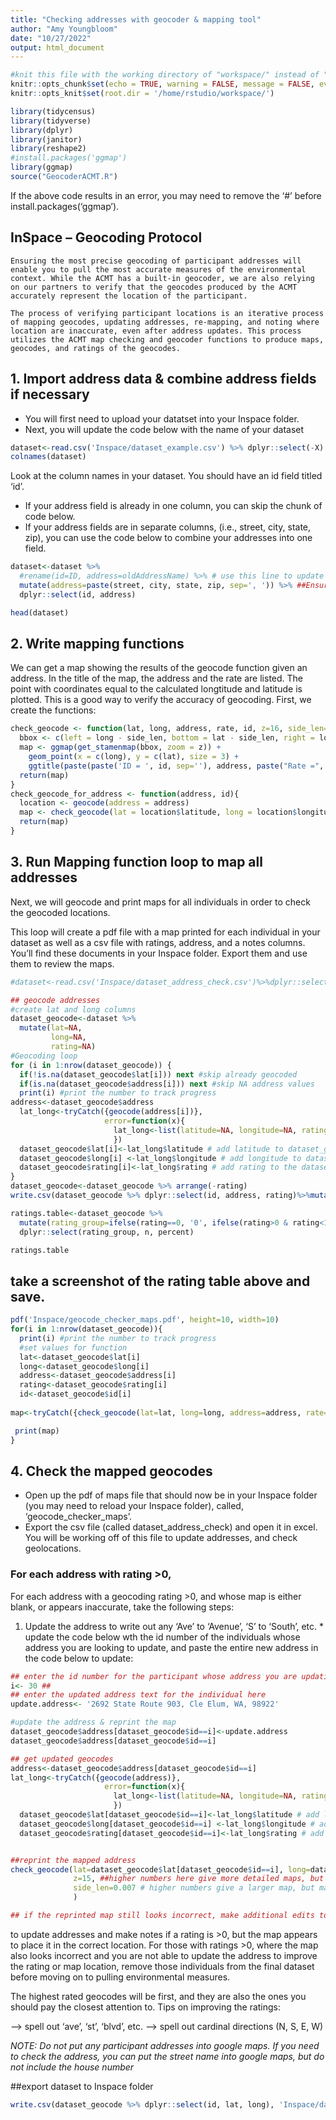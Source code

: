 ```yaml
---
title: "Checking addresses with geocoder & mapping tool"
author: "Amy Youngbloom"
date: "10/27/2022"
output: html_document
---
```


```r
#knit this file with the working directory of "workspace/" instead of "workspace/examples"
knitr::opts_chunk$set(echo = TRUE, warning = FALSE, message = FALSE, eval=FALSE)
knitr::opts_knit$set(root.dir = '/home/rstudio/workspace/')
```

```r
library(tidycensus)
library(tidyverse)
library(dplyr)
library(janitor)
library(reshape2)
#install.packages('ggmap')
library(ggmap)
source("GeocoderACMT.R")
```
If the above code results in an error, you may need to remove the '#' before install.packages('ggmap'). 

## InSpace – Geocoding Protocol

	Ensuring the most precise geocoding of participant addresses will enable you to pull the most accurate measures of the environmental context. While the ACMT has a built-in geocoder, we are also relying on our partners to verify that the geocodes produced by the ACMT accurately represent the location of the participant. 
	
	The process of verifying participant locations is an iterative process of mapping geocodes, updating addresses, re-mapping, and noting where location are inaccurate, even after address updates. This process utilizes the ACMT map checking and geocoder functions to produce maps, geocodes, and ratings of the geocodes. 

## 1. Import address data & combine address fields if necessary

* You will first need to upload your datatset into your Inspace folder. 
* Next, you will update the code below with the name of your dataset


```r
dataset<-read.csv('Inspace/dataset_example.csv') %>% dplyr::select(-X) ##update with the name of your dataset
colnames(dataset) 
```

Look at the column names in your dataset. You should have an id field titled 'id'. 

* If your address field is already in one column, you can skip the chunk of code below. 
* If your address fields are in separate columns, (i.e., street, city, state, zip), you can use the code below to combine your addresses into one field.

```r
dataset<-dataset %>%
  #rename(id=ID, address=oldAddressName) %>% # use this line to update your ID column name
  mutate(address=paste(street, city, state, zip, sep=', ')) %>% ##Ensure your dataset has these column names
  dplyr::select(id, address)

head(dataset)
```

## 2. Write mapping functions

We can get a map showing the results of the geocode function given an address. In the title of the map, the address and the rate are listed. The point with coordinates equal to the calculated longtitude and latitude is plotted. This is a good way to verify the accuracy of geocoding. First, we create the functions:

```r
check_geocode <- function(lat, long, address, rate, id, z=16, side_len=0.007){
  bbox <- c(left = long - side_len, bottom = lat - side_len, right = long + side_len, top = lat + side_len)
  map <- ggmap(get_stamenmap(bbox, zoom = z)) +
    geom_point(x = c(long), y = c(lat), size = 3) +
    ggtitle(paste(paste('ID = ', id, sep=''), address, paste("Rate =", rate, sep = ""), sep='\n'))
  return(map)
}
check_geocode_for_address <- function(address, id){
  location <- geocode(address = address)
  map <- check_geocode(lat = location$latitude, long = location$longitude, address = address, rate = location$rating, id=id)
  return(map)
}


```

## 3. Run Mapping function loop to map all addresses

Next, we will geocode and print maps for all individuals in order to check the geocoded locations.

This loop will create a pdf file with a map printed for each individual in your dataset as well as a csv file with ratings, address, and a notes columns. You'll find these documents in your Inspace folder. Export them and use them to review the maps. 


```r
#dataset<-read.csv('Inspace/dataset_address_check.csv')%>%dplyr::select(id, address)

## geocode addresses
#create lat and long columns
dataset_geocode<-dataset %>%
  mutate(lat=NA, 
         long=NA, 
         rating=NA)
#Geocoding loop
for (i in 1:nrow(dataset_geocode)) {
  if(!is.na(dataset_geocode$lat[i])) next #skip already geocoded
  if(is.na(dataset_geocode$address[i])) next #skip NA address values
  print(i) #print the number to track progress
address<-dataset_geocode$address
  lat_long<-tryCatch({geocode(address[i])}, 
                     error=function(x){
                       lat_long<-list(latitude=NA, longitude=NA, rating=NA)
                       })
  dataset_geocode$lat[i]<-lat_long$latitude # add latitude to dataset_geocode
  dataset_geocode$long[i] <-lat_long$longitude # add longitude to dataset_geocode
  dataset_geocode$rating[i]<-lat_long$rating # add rating to the dataset_geocode
}
dataset_geocode<-dataset_geocode %>% arrange(-rating)
write.csv(dataset_geocode %>% dplyr::select(id, address, rating)%>%mutate(map_check_notes=""), 'Inspace/dataset_address_check.csv') ##writes a csv file with address and ratings and a column for update notes;

ratings.table<-dataset_geocode %>%
  mutate(rating_group=ifelse(rating==0, '0', ifelse(rating>0 & rating<10, '0 to 9', ifelse(rating>9 & rating < 21, '10-20', ifelse(rating>20, '20 or higher', NA)))))%>%group_by(rating_group)%>%summarise(n=n())%>%mutate(percent=round(n/sum(n), 2)) %>%
  dplyr::select(rating_group, n, percent)

ratings.table
```

## take a screenshot of the rating table above and save. 


```r
pdf('Inspace/geocode_checker_maps.pdf', height=10, width=10)
for(i in 1:nrow(dataset_geocode)){
  print(i) #print the number to track progress
  #set values for function
  lat<-dataset_geocode$lat[i]
  long<-dataset_geocode$long[i]
  address<-dataset_geocode$address[i]
  rating<-dataset_geocode$rating[i]
  id<-dataset_geocode$id[i]
  
map<-tryCatch({check_geocode(lat=lat, long=long, address=address, rate=rating, id=id)}, error=function(x){map<-NA})

 print(map)
}

```

## 4. Check the mapped geocodes

  * Open up the pdf of maps file that should now be in your Inspace folder (you may need to reload your Inspace folder), called, 'geocode_checker_maps'. 
  * Export the csv file (called dataset_address_check) and open it in excel. You will be working off of this file to update addresses, and check geolocations.
  
### For each address with rating >0, 

For each address with a geocoding rating >0, and whose map is either blank, or appears inaccurate, take the following steps: 

  1. Update the address to write out any 'Ave' to 'Avenue', 'S' to 'South', etc. 
    * update the code below wth the id number of the individuals whose address you are looking to update, and paste the entire new address in the code below to update: 
  
```r

## enter the id number for the participant whose address you are updating here: 
i<- 30 ## 
## enter the updated address text for the individual here  
update.address<- '2692 State Route 903, Cle Elum, WA, 98922' 

#update the address & reprint the map
dataset_geocode$address[dataset_geocode$id==i]<-update.address
dataset_geocode$address[dataset_geocode$id==i]

## get updated geocodes
address<-dataset_geocode$address[dataset_geocode$id==i]
lat_long<-tryCatch({geocode(address)}, 
                     error=function(x){
                       lat_long<-list(latitude=NA, longitude=NA, rating=NA)
                       })
  dataset_geocode$lat[dataset_geocode$id==i]<-lat_long$latitude # add latitude to dataset_geocode
  dataset_geocode$long[dataset_geocode$id==i] <-lat_long$longitude # add longitude to dataset_geocode
  dataset_geocode$rating[dataset_geocode$id==i]<-lat_long$rating # add rating to the dataset_geocode


##reprint the mapped address
check_geocode(lat=dataset_geocode$lat[dataset_geocode$id==i], long=dataset_geocode$long[dataset_geocode$id==i], address=dataset_geocode$address[dataset_geocode$id==i], rate=dataset_geocode$rating[dataset_geocode$id==i], id=i, 
              z=15, ##higher numbers here give more detailed maps, but may not be available for more rural areas - you can lower the number to 14 or 15 if the map is blank. 
              side_len=0.007 # higher numbers give a larger map, but may take longer to load (I recommend not going higher than 0.05)
              )

## if the reprinted map still looks incorrect, make additional edits to the address and rerun the code. 

```

 
 
  to update addresses and make notes if a rating is >0, but the map appears to place it in the correct location. For those with ratings >0, where the map also looks incorrect and you are not able to update the address to improve the rating or map location, remove those individuals from the final dataset before moving on to pulling environmental measures. 
  
  The highest rated geocodes will be first, and they are also the ones you should pay the closest attention to. Tips on improving the ratings: 

--> spell out 'ave', 'st', 'blvd', etc. 
--> spell out cardinal directions (N, S, E, W)


*NOTE: Do not put any participant addresses into google maps. If you need to check the address, you can put the street name into google maps, but do not include the house number*

##export dataset to Inspace folder

```r

write.csv(dataset_geocode %>% dplyr::select(id, lat, long), 'Inspace/dataset_geocoded.csv')

```
  
  